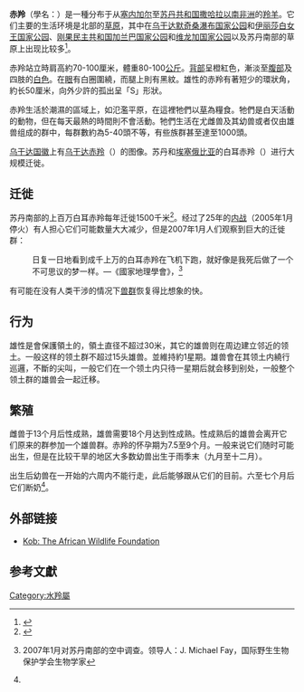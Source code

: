 {{Speciesbox
| name = 赤羚
| status = LC 
| status_system = IUCN
| status_ref=<ref name=iucn>{{IUCN2008|assessors=IUCN SSC Antelope Specialist Group|year=2008|id=11036|title=Kobus kob|downloaded=10 May 2008}}</ref>
| image = Uganda-Kob.jpg
| image_width = 250px
| genus = Kobus
| species = kob
| authority = [[約翰·克里斯蒂安·波利卡普·埃爾克斯勒本|Erxleben]]，1777
}}
'''赤羚'''（學名：''{{lang|la|Kobus kob}}''）是一種分布于从[[塞内加尔|塞内加尔]]至[[苏丹共和国|苏丹共和国]][[撒哈拉以南非洲|撒哈拉以南非洲]]的[[羚羊|羚羊]]。它们主要的生活环境是北部的[[草原|草原]]，其中在[[乌干达|乌干达]][[默奇桑瀑布国家公园|默奇桑瀑布国家公园]]和[[伊丽莎白女王国家公园|伊丽莎白女王国家公园]]、[[刚果民主共和国|刚果民主共和国]][[加兰巴国家公园|加兰巴国家公园]]和[[维龙加国家公园|维龙加国家公园]]以及苏丹南部的草原上出现比较多<ref>{{cite web
|publisher = ThinkQuest library
|url = http://library.thinkquest.org/16645/wildlife/kob_antelope.shtml
|title = Kob Antelope: Kobus kob
|accessdate = 2007年6月16日
|deadurl = yes
|archiveurl = https://web.archive.org/web/20070807141500/http://library.thinkquest.org/16645/wildlife/kob_antelope.shtml
|archivedate = 2007年8月7日
}}</ref>。

赤羚站立時肩高約70-100厘米，體重80-100[[公斤|公斤]]。[[背部|背部]]呈橙紅色，漸淡至[[腹部|腹部]]及四肢的[[白色|白色]]。在[[眼|眼]]有白圈圍繞，而腿上則有黑紋。雄性的赤羚有著短少的環狀角，約长50厘米，向外少許的孤出呈「S」形狀。

赤羚生活於潮濕的區域上，如氾濫平原，在這裡牠們以[[草|草]]為糧食。牠們是白天活動的動物，但在每天最熱的時間則不會活動。牠們生活在尤雌兽及其幼兽或者仅由雄兽组成的群中，每群數約為5-40頭不等，有些族群甚至達至1000頭。

[[乌干达国徽|乌干达国徽]]上有[[乌干达赤羚|乌干达赤羚]]（{{lang|la|Kobus kob thomasi}}）的图像。苏丹和[[埃塞俄比亚|埃塞俄比亚]]的白耳赤羚（{{lang|la|Kobus Kob leucotis}}）进行大规模迁徙。

== 迁徙 ==
苏丹南部的上百万白耳赤羚每年迁徙1500千米<ref name=bbc>{{cite web
 |title       = White-eared kob (''Kobus kob'')
 |publisher   = BBC
 |url         = http://www.bbc.co.uk/nature/wildfacts/factfiles/3114.shtml
 |deadurl     = yes
 |archiveurl  = https://web.archive.org/web/20080420193015/http://www.bbc.co.uk/nature/wildfacts/factfiles/3114.shtml
 |archivedate = 2008-04-20
 |access-date = 2007-09-12
}}</ref>。经过了25年的[[第二次苏丹内战|内战]]（2005年1月停火）有人担心它们可能数量大大减少，但是2007年1月人们观察到巨大的迁徙群：
:日复一日地看到成千上万的白耳赤羚在飞机下跑，就好像是我死后做了一个不可思议的梦一样。—《國家地理學會》，{{lang|en|J. Michael Fay}}<ref>{{cite web
|title = Massive Animal Herds Flourishing Despite Sudan War, Survey Reveals
|publisher = 國家地理學會
|url = http://news.nationalgeographic.com/news/2007/06/070611-sudan-animals.html
|access-date = 2007-09-12
|archive-date = 2017-04-21
|archive-url = https://web.archive.org/web/20170421160218/http://news.nationalgeographic.com/news/2007/06/070611-sudan-animals.html
|dead-url = no
}} 2007年1月对苏丹南部的空中调查。领导人：J. Michael Fay，国际野生生物保护学会生物学家</ref>
有可能在没有人类干涉的情况下[[兽群|兽群]]恢复得比想象的快。

== 行为 ==
雄性是會保護領土的，領土直径不超过30米，其它的雄兽则在周边建立邻近的领土。一般这样的领土群不超过15头雄兽。並維持約1星期。雄兽會在其领土内繞行巡邏，不斷的尖叫，一般它们在一个领土内只待一星期后就会移到别处，一般整个领土群的雄兽会一起迁移。

== 繁殖 ==
雌兽于13个月后性成熟，雄兽需要18个月达到性成熟。性成熟后的雄兽会离开它们原来的群参加一个雄兽群。赤羚的怀孕期为7.5至9个月。一般来说它们随时可能出生，但是在比较干旱的地区大多数幼兽出生于雨季末（九月至十二月）。

出生后幼兽在一开始的六周内不能行走，此后能够跟从它们的目前。六至七个月后它们断奶<ref name=bbc/>。

== 外部链接 ==
* [http://www.awf.org/wildlives/145 Kob: The African Wildlife Foundation] {{Wayback|url=http://www.awf.org/wildlives/145 |date=20081011034546 }}

== 参考文獻 ==
<references />

{{Artiodactyla|R.2}}
{{Taxonbar|from=Q237267}}

[[Category:水羚屬|Category:水羚屬]]